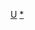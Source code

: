 {{asbox
| image     = Poundexclam.svg
| subject   = 与[[Unix]]相关的
| qualifier = 
| category  = Unix小作品
| name      = Template:Unix-stub
}}
<noinclude>
[[Category:電腦小作品模板|U]]
[[Category:Unix小作品|*]]
</noinclude>